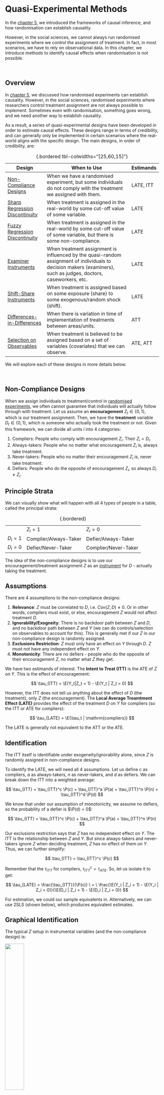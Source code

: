 # Quasi-Experimental Methods

In the [chapter 5](causal.qmd), we introduced the frameworks of causal inference, and how randomisation can establish causality.

However, in the social sciences, we cannot always run randomised experiments where we control the assignment of treatment. In fact, in most scenarios, we have to rely on observational data. In this chapter, we introduce methods to identify causal effects when randomisation is not possible.

<br />

## Overview

In [chapter 5](causal.qmd), we discussed how randomised experiments can establish causality. However, in the social sciences, randomised experiments where researchers control treatment assignment are not always possible to implement. Sometimes even with randomisation, something goes wrong, and we need another way to establish causality.

As a result, a series of quasi-experimental designs have been developed in order to estimate causal effects. These designs range in terms of credibility, and can generally only be implemented in certain scenarios where the real-world aligns with the specific design. The main designs, in order of credibility, are:

| Design                                                            | When to Use                                                                                                                                                      | Estimands |
|-------------------------------------------------------------------|------------------------------------------------------------------------------------------------------------------------------------------------------------------|-----------|
| [Non-Compliance Designs](#non-compliance-designs)                 | When we have a randomised experiment, but some individuals do not comply with the treatment we assigned with them.                                               | LATE, ITT |
| [Sharp Regression Discontinuity](#sharp-regression-discontinuity) | When treatment is assigned in the real-world by some cut-off value of some variable.                                                                             | LATE      |
| [Fuzzy Regression Discontinuity](#fuzzy-regression-discontinuity) | When treatment is assigned in the real-world by some cut-off value of some variable, but there is some non-compliance.                                           | LATE      |
| [Examiner Instruments](#examiner-designs)                         | When treatment assignment is influenced by the quasi-random assignment of individuals to decision makers (examiners), such as judges, doctors, caseworkers, etc. | LATE      |
| [Shift-Share Instruments](#shift-share-instruments)               | When treatment is assigned based on some exposure (share) to some exogenous/random shock (shift).                                                                | LATE      |
| [Differences-in-Differences](#differences-in-differences)         | When there is variation in time of implementation of treatments between areas/units.                                                                             | ATT       |
| [Selection on Observables](#selection-on-observables)             | When treatment is believed to be assigned based on a set of variables (covariates) that we can observe.                                                          | ATE, ATT  |

: {.bordered tbl-colwidths="\[25,60,15\]"}

We will explore each of these designs in more details below.

<br />

## Non-Compliance Designs {#non-compliance-designs}

When we assign individuals to treatment/control in [randomised experiments](causal.qmd#randomised-experiments), we often cannot guarantee that individuals will actually follow through with treatment. Let us assume an **encouragement** $Z_t \in \{0, 1\}$, which is our treatment assignment. Then, we have the **treatment** variable $D_t \in \{0,1\}$, which is someone who actually took the treatment or not. Given this framework, we can divide all units $i$ into 4 categories:

1.  Compliers: People who comply with encouragement $Z_i$. Their $Z_i = D_i$.
2.  Always-takers: People who no matter what encouragement $Z_i$ is, always take treatment.
3.  Never-takers: People who no matter their encouragement $Z_i$ is, never take treatment.
4.  Defiers: People who do the opposite of encouragement $Z_i$, so always $D_i ≠ Z_i$.

::: {.callout-note collapse="true" appearance="simple"}
## Principle Strata

We can visually show what will happen with all 4 types of people in a table, called the principal strata:

|           |                       |                      |
|-----------|-----------------------|----------------------|
|           | $Z_i = 1$             | $Z_i = 0$            |
| $D_i = 1$ | Complier/Always-Taker | Defier/Always-Taker  |
| $D_i = 0$ | Defier/Never-Taker    | Complier/Never-Taker |

: {.bordered}
:::

The idea of the non-compliance designs is to use our encouragement/treatment assignment $Z$ as an [instrument](ols.qmd#instrumental-variables-estimator) for $D$ - actually taking the treatment.

::: {.panel-tabset .nav-pills}
## Assumptions

There are 4 assumptions to the non-compliance designs:

1.  **Relevance**: $Z$ must be correlated to $D$, i.e. $Cov(Z,D)≠0$. Or in other words, compilers must exist, or else, encouragement $Z$ would not affect treatment $D$.
2.  **Ignorability/Exogneity**: There is no backdoor path between $Z$ and $D$, and no backdoor path between $Z$ and $Y$ (we can do controls/selection on observables to account for this). This is generally met if our $Z$ in our non-compliance design is randomly assigned.
3.  **Exclusions Restriction**: $Z$ must only have an effect on $Y$ through $D$. $Z$ must not have any independent effect on $Y$.
4.  **Monotonicity**: There are no defiers - people who do the opposite of their encouragement $Z$, no matter what $Z$ they get.

We have two estimands of interest. The **Intent to Treat (ITT)** is the ATE of $Z$ on $Y$. This is the effect of encouragement:

$$
\tau_{ITT} = \E(Y_t|Z_t = 1) - \E(Y_t | Z_t = 0)
$$

However, the ITT does not tell us anything about the effect of $D$ (the treatment), only $Z$ (the encouragement). The **Local Average Treamtment Effect (LATE)** provides the effect of the treatment $D$ on $Y$ for compliers (so the ITT or ATE for compliers):

$$
\tau_{LATE} = \E(\tau_t | \mathrm{compliers})
$$

The LATE is generally not equivalent to the ATT or the ATE.

## Identification

The ITT itself is identifiable under exogeneity/ignorability alone, since $Z$ is randomly assigned in non-compliance designs.

To identify the LATE, we will need all 4 assumptions. Let us define $c$ as compliers, $a$ as always-takers, $n$ as never-takers, and $d$ as defiers. We can break down the ITT into a weighted average:

$$
\tau_{ITT} = \tau_{ITT}^c \P(c) + \tau_{ITT}^a \P(a) + \tau_{ITT}^n \P(n) + \tau_{ITT}^d \P(d)
$$

We know that under our assumption of monotonicity, we assume no defiers, so the probability of a defier is $\P(d) = 0$:

$$
\tau_{ITT} = \tau_{ITT}^c \P(c) + \tau_{ITT}^a \P(a) + \tau_{ITT}^n \P(n) 
$$

Our exclusions restriction says that $Z$ has no independent effect on $Y$. The ITT is the relationship between $Z$ and $Y$. But since always-takers and never-takers ignore $Z$ when deciding treatment, $Z$ has no effect of them on $Y$. Thus, we can further simplify:

$$
\tau_{ITT} = \tau_{ITT}^c \P(c)
$$

Remember that the $\tau_{ITT}$ for compliers, $\tau_{ITT}^c = \tau_{ATE}$. So, let us isolate it to get:

$$
\tau_{LATE} = \frac{\tau_{ITT}}{\P(c)} \ = \ \frac{\E(Y_i | Z_i = 1) - \E(Y_i | Z_i = 0)}{\E(D_i | Z_i = 1) - \E(D_i | Z_i = 0)}
$$

For estimation, we could our sample equivalents in. Alternatively, we can use 2SLS (shown below), which produces equivalent estimates.

## Graphical Identification

The typical $Z$ setup in instrumental variables (and the non-compliance design) is:

![](images/clipboard-1350479199.png){fig-align="center" width="35%"}

Since we use only the compliers (the part of $D$ that is explained by $Z$) for the LATE, $Z$ determines $D$, and not $U$. Thus, we have broken the link $U \rightarrow D$, thus eliminating our confounder problem. The weaknesses of the design are the numerous possible violations:

![](images/clipboard-390858332.png){fig-align="center" width="60%"}

In a non-compliance design, since $Z$ is randomly assigned, ignorability is generally not a huge concern. Relevance is generally met assuming we have compliers. Our main concern is the exclusions restriction.
:::

To estimate the LATE in a non-compliance design, we typically use the 2-stage least squares estimator, as was detailed [previously](ols.qmd#instrumental-variables-estimator).

```r
late <- fixest::feols(Y ~ 1 | D ~ Z, data = mydata, se = "hetero")
```

The 2SLS estimator (and IV estimator) are biased in small sample sizes, but asymptotically consistent, so we should be more careful when dealing with small samples.

When interpreting the LATE, we must be careful. The LATE is only the causal effect of taking the treatment for compliers. However, we cannot say anything about non-compliers, and we must be careful about generalising. We generally do not know who the compliers are as well, and different $Z$ can result in different compliers.

<br />

## Sharp Regression Discontinuity {#sharp-regression-discontinuity}

<br />

## Fuzzy and Kink Discontinuity {#fuzzy-regression-discontinuity}

<br />

## Examiner Designs {#examiner-designs}

Examiner designs are used in settings where individuals $t$ are assigned to evaluators/examiners, who have some discretion in assigning treatment.

The classic example is judges and sentencing. We want to study the effect of incarceration on an outcome. Individuals prosecuted of a crime are first randomly assigned to courtrooms, and those courtrooms decide if these individuals will be incarcerated. However, courtrooms differ in the propensity for defendants to be incracerated. Other common set-ups include asylum decisions assigned to officers, healthcare diagnoses assigned to doctors, and so on.

More generally, we have $n$ units, and $K$ examiners $1, \dots, K$ who have control over treatment status $D_t$. Each unit $t$ is assigned to an examiner $k$ in a known way. The examiner $k$ unit $t$ is assigned to is stored in a categorical variable $Q_t = k$.

Our assumptions for the examiner design are as follows:

1.  Relevance: Each examiner $k$ should have a different propensity to assign treatment $D$.
2.  Exogeneity/Ignorability: Assignment to examiners should be as-if random. There should be no backdoor paths between assignment to examiner and $Y$.
3.  Exclusions Restriction: No direct relationship between assignment to examiner and $Y$, that is not through $D$. Exclusions restrictions can actually be allowed, as long as they occur randomly.
4.  Monotonicity: Examiner behaviour must be ordered. This means that if examiner $k$ has a property, they should apply it to all subjects $t$. For example, if $k$ is more likely in assigning $D$, it must be more likely for every unit $t$ (this is an issue if an examiner has racial or gender biases for example).

If these assumptions are met, we can use two estimation methods for our instrument - which is the propensity of an examiner $k$ assigning a treatment $D_t = 1$.

::: {.panel-tabset .nav-pills}
## Examiner Fixed-Effects

The propensity of an examiner assigning treatment is also a time-invariant property - it does not change over time. Thus, we can use fixed effects for examiners to control for these propensities.

Thus, our instruments will be dummy variables $Z_1, \dots, Z_{K-1}$ (The $k-1$ is because we have to leave one category out). Any specific $Z_k$ takes a value $Z_{tk} = 1$ if unit $t$ was assigned to that specific examiner $k$, and $Z_{tk} = 0$ if unit $t$ was not assigned to that specific examiner $k$.

These dummy instruments will be included in the first stage to estimate $\hat D_t$, then in the second stage, use $\hat D_t$ as an explanatory variable for $Y_t$.

In R, the implementation is as follows:

```r
fixest::feols(Y ~ 1 | D ~ as.factor(Z),
              data = my_data, se = "hetero")
```

## Latent Instrument

We want to use the fact that different examiners are different - that is, variation in treatment assignment propensity to examiners. Thus, we need to estimate the latent (unobserved) propensity of each examiner $k$.

We do this by finding the probability of being assigned to treatment $D_t = 1$ for examiner $k$, but ignoring unit $t$ themselves:

$$
\hat L_t^{(k)} = \frac{\overbrace{\sum_{j≠t} \mathbb I[Q_j = Q_t]D_j}^{\text{num of treated for examiner k }}}{\underbrace{\sum_{j≠t} \mathbb I[Q_j = Q_t]}_{\text{total num assigned to examiner k}}}
$$

Where $\mathbb I[Q_j = Q_t]$ is an indicator function that only takes the value of 1 if the examiner of unit $j$ is the same as the examiner of unit $t$. We leave $t$ out in the sum because you do not want to use $D$ to measure the instrument, to avoid ignorability violations. We can estimate this in R:

```r
my_data$L <- ave(my_data$D, my_data$Q, FUN = mean)
```

Where D is the treatment variable, and Q is the assigned examiner variable.

We then use $\hat L_t^{(k)}$ as an instrument for $D_t$, and use a instrumental variables/2-stage-least-squares estimator.

```r
fixest::feols(Y ~ 1 | D ~ L, data = my_data, se = "hetero")
```
:::

<br />

## Shift-Share Instruments {#shift-share-instruments}

Shift-share instruments, also called Bartik Instruments, are a way to explore the impacts of exposure (shares) to exogenous-random shocks (shifts). Let us say we are interested in some effect of variable $X$ in some city/region/market $\ell$.

$$
Y_\ell = \alpha + \beta X_\ell + \eps_\ell
$$

Where we assume there is endogeneity/confounders, such that $\E(X_\ell \eps_\ell) ≠ 0$. Now, imagine we have a second dimension of observations called types $k = 1, \dots, K$. That means for every area/region $\ell$ can be observed for all types $k$, meaning we can have $Y_{\ell k}, X_{\ell k}$. For example, you could say $Y$ is the observed value in the city $\ell$ for an industry/group $k$.

Given $Y_{\ell k}, X_{\ell k}$, we have two potential sources of variation:

1.  **Shares**: A unit and type varying $Z_{\ell k}$, that varies for both type $k$ and city/region $\ell$.
2.  **Shifts**: A type-varying change variable $G_k$, that varies based on type $k$, but applies to all cities/regions $\ell$ equally. This is a shock that affects all cities/regions $\ell$.

Interacting shifts and shares gets us $S_\ell = \sum_k Z_{\ell k} \cdot G_k$, called a **shift-share**, that only varies at the city/region level $\ell$. The share measures the exposure (share) to the shock (shift). Our idea is to use $S_\ell$ to instrument for $X_\ell$ from the original endogenous model.

::: {.callout-note collapse="true" appearance="simple"}
## Example: Great Migration

Fouka, Mazumder, and Tabellin (2022) want to study how migration of new minority groups affects the social position of pre-existing minority groups. Specifically, they want to study how the great migration of Blacks from the south to northern states affected white American's view on previous European immigrants.

In this example, $\ell$ is the unit for cities, and $k$ is the unit for Blacks from state $k$. The shares $Z_{\ell k}$ are the number of Black migrants born in state $k$ living in city $\ell$ prior to the shock. The shift (shock) $G_k$ is the number of blacks born in state $k$, who left that state during the great migration.

The shift-share $S_\ell$ is the exposure $Z_{\ell k}$, the pre-shock number of blacks from state $k$, multiplied to the $G_k$, the number of blacks who left state $k$. The expectation is that blacks are more likely to move to a city $\ell$ that already has a strong Black community from their home state $k$.

This $S_\ell$ captures the predicted level of Black migration in a MSA, based on the timing of out-migration $G_k$ from different states $k$. Thus, $S_\ell$ (as the predicted number of Black migration) should be correlated with $X_\ell$, the amount of Black migrants in city $\ell$.
:::

There are two perspectives of assumptions for Shift-Share designs - making assumptions on the shares (which is more common with less types $k$), and making assumptions on the shifts:

::: {.panel-tabset .nav-pills}
## Shares

The assumptions based on the shares (also called exposure mapping), are:

1.  The share $Z_{\ell k}$ must be relevant. For all $k$, $Z_{\ell k}$ must predict $X_\ell$.
2.  Strict exogeneity: $\E(Z_{\ell k} \eps_\ell) = 0$. This means the share $Z_{\ell k}$ must be both ignorable/exogenous, and have no direct effect on $Y_\ell$ that is not through $X_\ell$.

With these two assumptions, 2SLS with the shift-share instrument is consistent, (we do not need any assumptions on $G_k$) and we can estimate the average causal response (notes provided on the third tab).

However, shares are often not exogenous. Thus, the shift perspective (next tab) provides an alternative framework.

## Shifts

Shares are often not exogenous. The shifts (shocks) perspective, which assumes endogenous shares, are:

1.  Exogeneity of the shocks to confounding in the shares: $\E(G_k | \eps_\ell Z_{\ell k})= \mu$. This basically says that every shock has the same mean $\mu$, regardless of observable confounders in $\eps$ or shares $Z_{\ell k}$.
2.  Many uncorrelated shocks: This means the correlation between shocks of type $k$ and $k'$ is 0: $Cov(G_k, G_{k'}) = 0$. The idea is that with many exogenous shocks, residual confounding bias from shares averages out.

With these two assumptions, 2SLS with the shift-share instrument is consistent, and we can estimate the average causal response (notes provided on the third tab).

## Average Causal Response

In Shift-Share instruments, we tend to deal with continuous treatment variables. Thus, instead of the average treatment effect (or local average treatment effect), we are concerned with the average causal response (ACR).

$$
\tau_{ACR} = \frac{\E(Y_i|Z_i = 1) - \E(Y_i | Z_i = 0)}{\E(X_i | Z_i = 1) - \E(X_i | Z_i = 0)}
$$

Under our IV assumptions, we can show this equals:

$$
\sum\limits_x w_x \times \E(Y_t^{(x)} - Y_t^{(x-1)})
$$

Where we can see the ACR is a weighted average of causal responses, with the weights $w_x$ are determined by the compliance at $X = x$.
:::

To estimate, we use the two-stage-least-squares estimator, as was detailed [previously](ols.qmd#instrumental-variables-estimator).

```r
late <- fixest::feols(Y ~ 1 | D ~ S, data = mydata, se = "hetero")
```

The 2SLS estimator (and IV estimator) are biased in small sample sizes, but asymptotically consistent, so we should be more careful when dealing with small samples.

<br />

## Differences-in-Differences {#differences-in-differences}

<br />

## Selection on Observables {#selection-on-observables}

Selection on Observables is an way to get rid of the selection bias problem by [controlling for a set of confounders](causal.qmd#confounders) $\mathcal X$ to [block backdoor paths](causal.qmd#structural-causal-models) and isolate the relationship between $D \rightarrow Y$.

::: {.panel-tabset .nav-pills}
## Assumptions

There are two assumptions for selection on observables:

**Conditional Ignorability** (also called conditional independence) means that among units $i$ with identical confounder values $\mathcal X_i$, treatment $D_i$ is as-if randomly assigned. Potential outcomes are independent from treatment within each specific confounder value $\mathcal X_i = x$.

$$
(\pc, \pt) \ind D_t \ | \ \set X_t = x, \ \forall \ x \in \set X
$$

This assumption implies that given any value of confounders $\set X_t = x$, potential outcomes are equivalent between treatment and control groups:

$$
\begin{align}
& \E(\pc|D_t = 1, \set X_t = x) \ = \ \E(\pc|D_t = 0, \set X_t = x) \ = \ \E(\pc|\set X_t = x) \\
& \E(\pt|D_t = 1, \set X_t = x) \ = \ \E(\pt|D_t = 0, \set X_t = x) \ = \ \E(\pt|\set X_t = x)
\end{align}
$$ {#eq-selectiononobservables}

**Common Support** is the second assumption, and it states for any unit $t$ with any value of $\mathcal X_t$, they have a non-zero probability they can be assigned to both control and treatment.

A few tips for selection controls in set $\set X$:

-   Good controls are confounders $X$ who cause $D$ (i.e. $X \rightarrow D$), and are associated with $Y$. We want to control for all of these.
-   Bad controls include any variable that is caused by $D$, i.e. $D \rightarrow W$. We do not need to control for this because $W$ isn't causing selection into $D$, it is actually itself caused by $D$. Another bad control is a variable $Z$ that only causes $D$, and not $Y$. This reduces the variation in $D$, which may amplify any other confounders unaccounted for.
-   Neutral controls are variables that only cause $Y$ and are not associated with $D$. They do not affect the causal identification, but can reduce our standard errors.

## Identification of ATE

Using these assumptions, we can first identify the CATE, which will allow us to identify the ATE. Let us first start with the definition of CATE (@def-cate):

$$
\begin{align}
\tau_{CATE}(x) & = \E(\pt - \pc \ | \ \set X_t = x) \\
& = \E(\pt | \set X_t = x) - \E(\pc|\set X_t = x) \\
\end{align}
$$

Now, from the properties implied by conditional ignorability given in @eq-selectiononobservables, we get

$$
\begin{align}
\tau_{CATE}(x) & = \E(\pt|D_i = 1, \set X_t = x) - \E(\pc|D_i = 0, \set X_t = x) \\
& = \E(Y_{t}|D_t = 1, \mathcal X_t = x) - \E(Y_{t}|D_t = 0, \set X_t = x) \\
\end{align}
$$

And the second step above is because $\pt|D_i = 1$ and $\pc|D_i = 0$ are observable outcomes (@def-observedoutcomes). Thus, with independence, we can identify the CATE with just observed outcomes.

Let us consider the definition of the ATE, which is $\E(\pt - \pc)$. From the definition of expectation given in @def-exp, we can rewrite the ATE as

$$
\tau_{ATE} = \int\tau_{CATE}(x) \P(\mathcal x) dy
$$

Which is a weighted average. We established above that we can identify the CATE. Thus, we can plug the CATE into the ATE to get our identified ATE:

$$
\tau_{ATE} = \int [\E(Y_{t}|D_t = 1, \set X_t = x) - \E(Y_{t}|D_t = 0, \set X_t = x)] \P(x) dy
$$

And all the values in this equation are observed outcomes $Y_t$, meaning if we control for set of confounders $\mathcal X$, our correlation becomes a causal effect.

## Identification of ATT

Using these assumptions, we can first identify the CATE, which will allow us to identify the ATT. Let us first start with the definition of CATE (@def-cate):

$$
\begin{align}
\tau_{CATE}(x) & = \E(\pt - \pc \ | \ \set X_t = x) \\
& = \E(\pt | \set X_t = x) - \E(\pc|\set X_t = x) \\
\end{align}
$$

Now, from the properties implied by conditional ignorability given in @eq-selectiononobservables, we get

$$
\begin{align}
\tau_{CATE}(x) & = \E(\pt|D_i = 1, \set X_t = x) - \E(\pc|D_i = 0, \set X_t = x) \\
& = \E(Y_{t}|D_t = 1, \mathcal X_t = x) - \E(Y_{t}|D_t = 0, \set X_t = x) \\
\end{align}
$$

And the second step above is because $\pt|D_i = 1$ and $\pc|D_i = 0$ are observable outcomes (@def-observedoutcomes). Thus, with independence, we can identify the CATE with just observed outcomes.

Let us consider the definition of the ATT, which is $\E(\pc = \pt | D_i = 1)$. From the definition expectation given in @def-exp, we can rewrite the ATT as

$$
\tau_{ATT} = \int \tau_{CATE}(x) \P(x|D_t = 1) dy
$$

Which is a weighted average. We established above that we can identify the CATE. Thus, we can plug CATE into the ATE to get our identified ATT:

$$
\tau_{ATT} = \int [\E(Y_{t}|D_t = 1, \set X_t = x) - \E(Y_{t}|D_t = 0, \mathcal X_t = x)] \P(x|D_t = 1) dy
$$

And all the values in this equation are observed outcomes $Y_t$, meaning if we control for set of confounders $\mathcal X$, our correlation becomes a causal effect.
:::

Assuming we meet the assumptions, there are multiple estimators, including regression, matching, propensity score matching, and weighting.

::: {.panel-tabset .nav-pills}
## Regression

Regression is the most popular estimator for selection on observables. There are two types of regression estimators.

**Classical linear regression** with OLS and robust standard errors is used to estimate the ATE when we believe we have [constant treatment effects]{.underline} for all units (where each unit $t$ has the same $\tau$ effect):

$$
\textcolor{purple}{Y_t^{(d)}} = \alpha + D_t\tau + \b x_t \b\gamma + \eps_t
$$

```r
ate <- fixest::feols(Y ~ D + X1 + X2 + X3,
                     data = mydata, se = "hetero")
summary(ate)
```

However, classical linear regression is **biased** for the ATE if we have heterogenous treatment effects (different units have different $\tau$). It actually is an unbiased estimator for a weighted average of the ATT and ATU, not the ATE.

Instead, with heterogeneity, we should use the **Fully Interacted Estimator**:

$$
\textcolor{purple}{Y_t^{(d)}} = \alpha + D_t \tau + (\b x_t - \bar{\b x})\b\beta + D_t(\b x_t - \bar{\b x})\b\gamma + \eps_t
$$

```r
ate <- estimatr::lm_lin(Y ~ D, covariates = ~ X1 + X2 + X3,
                        data = my_data)
summary(ate)
```

The fully interacted estimator is slightly biased when estimating $\tau_{ATE}$, but the bias is arbitrarily small in large sample sizes. When we have a good amount of data, we tend to default to this estimator.

## Matching

Matching estimates missing potential outcomes/counterfactuals for each observation in the treated group, by matching an untreated observation to that treated observation. The matching process is done by similarity on covariates $\set X$. Matching estimates the ATT:

$$
\hat\tau_{ATT} = \frac{1}{N_1} \sum\limits_{t:D_i = 1}^{N_1}(Y_t - \tilde Y_t)
$$

Where $N_1$ is the number of observations of units in the treatment group, $Y_i$ is the observed $Y$ of unit $t$ in the treated group, and $\tilde Y_i$ is the observed $Y$ value of the control unit matched to unit $t$. Matching takes an average difference of the matched pairs.

We can also match multiple control units $\tilde Y_t$ to one treated unit $t$, and average the value of those control units to create a closer match with the treated unit $t$.

To determine what units are "closest" to each other in similarity of covariates $\set X$ for matching, the typical choice is mahalanobis distance, which calculates the distance between a unit $i$ and $j$:

$$
D_M(i,j) = \sqrt{(\b x_i - \b x_j)^\top \b\Sigma_x^{-1}(\b x_i - \b x_j)}
$$

Where $\b\Sigma_x$ is the covariance matrix of confounders $\set X$. The units in treatment and control that have the smallest distances are matched. Matching is done in R:

```r
#matching units
match_obj <- MatchIt::matchit(D ~ X1 + X2 + X3, data = my_data,
                              method = "nearest", distance = "mahalanobis")
match_data <- MatchIt::match.data(match_obj, weights = "nn_weights")
#estimate
att <- estimatr::lm_robust(Y ~ D, data = match_data, weights = nn_weights)
summary(att)
```

The matching estimator is prone to bias/poor-matches as the number of covariates you have increases. Generally, with many covaraites, propensity scores are more popular.

## Propensity Scores

Propensity score matching is similar to matching, and also estimates the ATT.

However, instead of matching on covariates, it matches on the likelihood of a unit $t$ receiving treatment $D_t = 1$, based on their covariate $\set X_t$ values. This likelihood/probability is called the propensity score.

$$
\pr_t(\set X_t) = \P(D_t = 1 | \set X_t)
$$

However, we do not actually observe $\pr_t(\set X_t)$. We can estimate $\pr_t(\set X_t)$ with a binary response model with outcome $D_t$, and explanatory variables $\set X$. Then using the fitted probabilities $\P(D_t = 1) = \hat\pr_t(\set X_t)$, we can conduct matching based on these estimates.

To implement propensity score matching in R, we start with our binary response variable. The most common choice is logistic regression, but random forest is also possible:

```r
# logistic model
ps_model <- glm(D ~ X1 + X2, data = my_data, family = "binomial")
# rf model
ps_model <- randomForest::randomForest(D ~ X1 + X2,
                                       data = my_data,
                                       na.action = na.omit)
# estimate propensity scores
my_data$ps <- predict(ps_model, type = "response")
```

Then, we conduct matching with the estimated propensity scores:

```r
#matching units
match_obj <- MatchIt::matchit(D ~ ps, data = my_data,
                              method = "nearest", distance = "mahalanobis")
match_data <- MatchIt::match.data(match_obj, weights = "pscore_weights")
#estimate
att <- estimatr::lm_robust(Y ~ D, data = match_data,
                           weights = pscore_weights)
summary(att)
```

## Weighting

Matching only recovers the ATT. However, if we want the ATE, we can use propensity scores in a inverse probability weighting (IPW) estimator. It can be shown with math that the ATE with propensity scores $\pr_t(\set X_t)$ can be identified as:

$$
\tau_{ATE} = \E\left[ Y_t \cdot \frac{D_t - \pr_t(\set X_t)}{\pr_t(\set X_t)(1-\pr_t(\set X_t))} \right]
$$

We can use our sample equivalents to estimate the ATE:

$$
\begin{align}
\hat\tau_{ATE} & = \frac{1}{N}\sum\limits_{i=1}^N\left(Y_t \cdot \frac{D_t - \hat\pr_t(\set X_t)}{\hat\pr_t(\set X_t)(1-\hat\pr_t(\set X_t))} \right) \\
& = \frac{1}{N} \sum\limits_{i=1}^N\left( Y_tD_t\frac{1}{\hat\pr_t(\set X_t)} - Y_t(1-D_t)\frac{1}{1 - \hat\pr_t(\set X_t)}\right)
\end{align}
$$

We see that units who are unlikely to recieve treatment (low propensity scores) that actually get treated get weighted more, and units who are likely to be treated (high propensity scores) but don't get treated also get weighted more.

We first estimate the propensity scores with either logistic or random forest:

```r
# logistic model
ps_model <- glm(D ~ X1 + X2, data = my_data, family = "binomial")
# rf model
ps_model <- randomForest::randomForest(D ~ X1 + X2,
                                       data = my_data,
                                       na.action = na.omit)
# estimate propensity scores
my_data$ps <- predict(ps_model, type = "response")
```

Then, we calculate the weights and estimate:

```r
my_data$ipw <- ifelse(mydata$D == 1, 1/my_data$ps, 1/(1-my_data$ps))
ate <- estimatr::lm_robust(Y~D, data = my_data, weights = ipw)
```

The IPW estimator is asymptotically consistent, but has poor small sample properties, and are sensitive to extreme values of $\hat\pr_t(\set X_t)$.
:::

We should generally be careful with selection on observables, as it is considered to be the least robust of the quasi-experimental designs. This is particularly the case in the social sciences, when there are tons and tons of unobservable confounders which are nearly impossible to control for.
